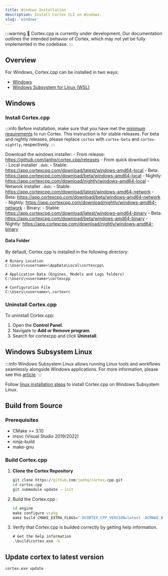 ```yaml
---
title: Windows Installation
description: Install Cortex CLI on Windows.
slug: 'windows'
---
```



:::warning
🚧 Cortex.cpp is currently under development. Our documentation outlines the intended behavior of Cortex, which may not yet be fully implemented in the codebase.
:::

## Overview
For Windows, Cortex.cpp can be installed in two ways:
- [Windows](#windows)
- [Windows Subsystem for Linux (WSL)](#windows-subsystem-linux)

## Windows
### Install Cortex.cpp
:::info
Before installation, make sure that you have met the [minimum requirements](/docs/installation#minimum-requirements) to run Cortex.
This instruction is for stable releases. For beta and nightly releases, please replace `cortex` with `cortex-beta` and `cortex-nightly`, respectively.
:::

Download the windows installer:
    - From release: https://github.com/janhq/cortex.cpp/releases
    - From quick download links:
        - Local installer `.deb`:
            - Stable: https://app.cortexcpp.com/download/latest/windows-amd64-local
            - Beta: https://app.cortexcpp.com/download/beta/windows-amd64-local
            - Nightly: https://app.cortexcpp.com/download/nightly/windows-amd64-local
        - Network installer `.deb`:
            - Stable: https://app.cortexcpp.com/download/latest/windows-amd64-network
            - Beta: https://app.cortexcpp.com/download/beta/windows-amd64-network
            - Nightly: https://app.cortexcpp.com/download/nightly/windows-amd64-network
        - Binary:
            - Stable: https://app.cortexcpp.com/download/latest/windows-amd64-binary
            - Beta: https://app.cortexcpp.com/download/beta/windows-amd64-binary
            - Nightly: https://app.cortexcpp.com/download/nightly/windows-amd64-binary


#### Data Folder
By default, Cortex.cpp is installed in the following directory:
```
# Binary Location
C:\Users\<username>\AppData\Local\cortexcpp\

# Application Data (Engines, Models and Logs folders)
C:\Users\<username>\cortexcpp

# Configuration File
C:\Users\<username>\.cortexrc
```

### Uninstall Cortex.cpp
To uninstall Cortex.cpp:
1. Open the **Control Panel**.
1. Navigate to **Add or Remove program**.
2. Search for cortexcpp and click **Uninstall**.

## Windows Subsystem Linux
:::info
Windows Subsystem Linux allows running Linux tools and workflows seamlessly alongside Windows applications. For more information, please see this [article](https://learn.microsoft.com/en-us/windows/wsl/faq).
:::

Follow [linux installation steps](linux) to install Cortex.cpp on Windows Subsystem Linux.


## Build from Source

### Prerequisites
- CMake >= 3.10
- msvc (Visual Studio 2019/2022)
- ninja-build
- make-gnu

### Build Cortex.cpp

1. **Clone the Cortex Repository**
   ```cmd
   git clone https://github.com/janhq/cortex.cpp.git
   cd cortex.cpp
   git submodule update --init
   ```
2. Build the Cortex.cpp :

    ```cmd
    cd engine
    make configure-vcpkg
    make build CMAKE_EXTRA_FLAGS="-DCORTEX_CPP_VERSION=latest -DCMAKE_BUILD_TEST=OFF -DBUILD_SHARED_LIBS=OFF -DCMAKE_TOOLCHAIN_FILE=vcpkg\\scripts\\buildsystems\\vcpkg.cmake -DVCPKG_TARGET_TRIPLET=x64-windows-static -DCMAKE_BUILD_TYPE=RELEASE -GNinja"
    ```

3. Verify that Cortex.cpp is builded correctly by getting help information.

    ```cmd
    # Get the help information
    .\build\cortex.exe -h
    ```

## Update cortex to latest version
```bash
cortex.exe update
```